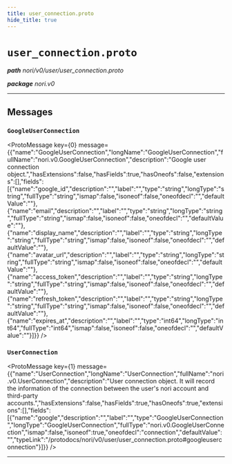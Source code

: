 ```yaml
---
title: user_connection.proto
hide_title: true
---
```



# `user_connection.proto`
_**path** nori/v0/user/user_connection.proto_

_**package** nori.v0_



---

## Messages


### `GoogleUserConnection`
<ProtoMessage key={0} message={{"name":"GoogleUserConnection","longName":"GoogleUserConnection","fullName":"nori.v0.GoogleUserConnection","description":"Google user connection object.","hasExtensions":false,"hasFields":true,"hasOneofs":false,"extensions":[],"fields":[{"name":"google_id","description":"","label":"","type":"string","longType":"string","fullType":"string","ismap":false,"isoneof":false,"oneofdecl":"","defaultValue":""},{"name":"email","description":"","label":"","type":"string","longType":"string","fullType":"string","ismap":false,"isoneof":false,"oneofdecl":"","defaultValue":""},{"name":"display_name","description":"","label":"","type":"string","longType":"string","fullType":"string","ismap":false,"isoneof":false,"oneofdecl":"","defaultValue":""},{"name":"avatar_url","description":"","label":"","type":"string","longType":"string","fullType":"string","ismap":false,"isoneof":false,"oneofdecl":"","defaultValue":""},{"name":"access_token","description":"","label":"","type":"string","longType":"string","fullType":"string","ismap":false,"isoneof":false,"oneofdecl":"","defaultValue":""},{"name":"refresh_token","description":"","label":"","type":"string","longType":"string","fullType":"string","ismap":false,"isoneof":false,"oneofdecl":"","defaultValue":""},{"name":"expires_at","description":"","label":"","type":"int64","longType":"int64","fullType":"int64","ismap":false,"isoneof":false,"oneofdecl":"","defaultValue":""}]}} />


### `UserConnection`
<ProtoMessage key={1} message={{"name":"UserConnection","longName":"UserConnection","fullName":"nori.v0.UserConnection","description":"User connection object. It will record the information of the connection between the user's nori account and third-party accounts.","hasExtensions":false,"hasFields":true,"hasOneofs":true,"extensions":[],"fields":[{"name":"google","description":"","label":"","type":"GoogleUserConnection","longType":"GoogleUserConnection","fullType":"nori.v0.GoogleUserConnection","ismap":false,"isoneof":true,"oneofdecl":"connection","defaultValue":"","typeLink":"/protodocs/nori/v0/user/user_connection.proto#googleuserconnection"}]}} />

---


  